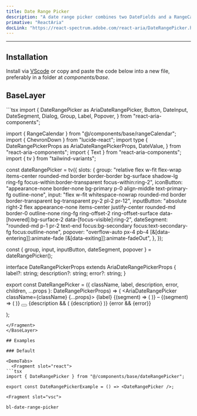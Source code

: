 ```yaml
---
title: Date Range Picker
description: "A date range picker combines two DateFields and a RangeCalendar popover to allow users to enter or select a date and time range."
primative: "ReactAria"
docLink: "https://react-spectrum.adobe.com/react-aria/DateRangePicker.html"
---
```

---

<MdxExample>
  <DateRangePickerExample client:load/>
</MdxExample>

## Installation

Install via [VScode](/docs/getting-started/vsc) or copy and paste the code below into a new file, preferably in a folder at _components/base_.

## BaseLayer

<BaseLayer>
<Fragment slot="contentSlot">
```tsx
import {
  DateRangePicker as AriaDateRangePicker,
  Button,
  DateInput,
  DateSegment,
  Dialog,
  Group,
  Label,
  Popover,
} from "react-aria-components";

import { RangeCalendar } from "@/components/base/rangeCalendar";
import { ChevronDown } from "lucide-react";
import type {
  DateRangePickerProps as AriaDateRangePickerProps,
  DateValue,
} from "react-aria-components";
import { Text } from "react-aria-components";
import { tv } from "tailwind-variants";

const dateRangePicker = tv({
  slots: {
    group:
      "relative flex w-fit flex-wrap items-center rounded-md border border-border bg-surface shadow-lg ring-fg focus-within:border-transparent focus-within:ring-2",
    iconButton:
      "appearance-none border-none bg-primary p-0 align-middle text-primary-fg outline-none",
    input:
      "flex w-fit whitespace-nowrap rounded-md border border-transparent bg-transparent py-2 pl-2 pr-12",
    inputButton:
      "absolute right-2 flex appearance-none items-center justify-center rounded-md border-0 outline-none ring-fg ring-offset-2 ring-offset-surface data-[hovered]:bg-surface-2 data-[focus-visible]:ring-2",
    dateSegment:
      "rounded-md p-1 pr-2 text-end focus:bg-secondary focus:text-secondary-fg focus:outline-none",
    popover:
      "overflow-auto px-4 pb-4 [&[data-entering]]:animate-fade [&[data-exiting]]:animate-fadeOut",
  },
});

const { group, input, inputButton, dateSegment, popover } = dateRangePicker();

interface DateRangePickerProps<T extends DateValue>
  extends AriaDateRangePickerProps<T> {
  label?: string;
  description?: string;
  error?: string;
}

export const DateRangePicker = <T extends DateValue>({
  className,
  label,
  description,
  error,
  children,
  ...props
}: DateRangePickerProps<T>) => (
  <AriaDateRangePicker className={className} {...props}>
    <Label className="text-sm">{label}</Label>
    <Group className={group()}>
      <DateInput slot="start" className={input()}>
        {(segment) => (
          <DateSegment className={dateSegment()} segment={segment} />
        )}
      </DateInput>
      <span className="-ml-10" aria-hidden="true">
        –
      </span>
      <DateInput slot="end" className={input()}>
        {(segment) => (
          <DateSegment className={dateSegment()} segment={segment} />
        )}
      </DateInput>
      <Button className={inputButton()}>
        <ChevronDown />
      </Button>
    </Group>
    {description && (
      <Text className="text-sm" slot="description">
        {description}
      </Text>
    )}
    {error && <Text slot="error">{error}</Text>}
    <Popover className={popover()}>
      <Dialog>
        <RangeCalendar />
      </Dialog>
    </Popover>
  </AriaDateRangePicker>
);

```
</Fragment>
</BaseLayer>

## Examples

### Default 

<DemoTabs>
  <Fragment slot="react">
```tsx
import { DateRangePicker } from "@/components/base/dateRangePicker";

export const DateRangePickerExample = () => <DateRangePicker />;

```
  </Fragment>

    <Fragment slot="vsc">
```bash
bl-date-range-picker
```
  </Fragment>
</DemoTabs>



